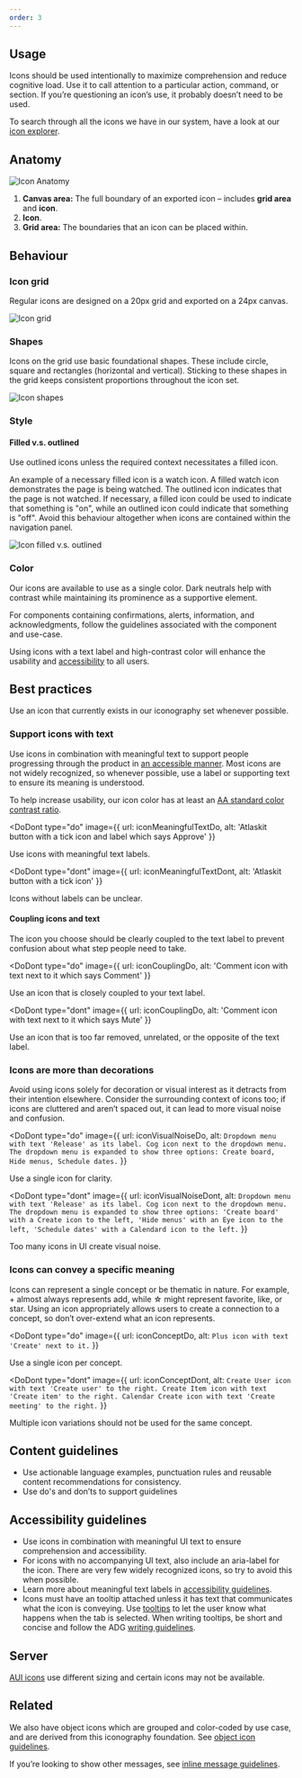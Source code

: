 ```yaml
---
order: 3
---
```



## Usage

Icons should be used intentionally to maximize comprehension and reduce cognitive load. Use it to call attention to a particular action, command, or section. If you’re questioning an icon’s use, it probably doesn’t need to be used.

To search through all the icons we have in our system, have a look at our [icon explorer](/components/icon/icon-explorer).

## Anatomy

![Icon Anatomy](images/anatomy.png)

1. **Canvas area:** The full boundary of an exported icon – includes **grid area** and **icon**.
2. **Icon**.
3. **Grid area:** The boundaries that an icon can be placed within.

## Behaviour

### Icon grid

Regular icons are designed on a 20px grid and exported on a 24px canvas.

![Icon grid](images/grid.jpg)

### Shapes

Icons on the grid use basic foundational shapes. These include circle, square and rectangles (horizontal and vertical). Sticking to these shapes in the grid keeps consistent proportions throughout the icon set.

![Icon shapes](images/shapes.jpg)

### Style

#### Filled v.s. outlined

Use outlined icons unless the required context necessitates a filled icon.

An example of a necessary filled icon is a watch icon. A filled watch icon demonstrates the page is being watched. The outlined icon indicates that the page is not watched. If necessary, a filled icon could be used to indicate that something is "on", while an outlined icon could indicate that something is "off". Avoid this behaviour altogether when icons are contained within the navigation panel.

![Icon filled v.s. outlined](images/style.jpg)

### Color

Our icons are available to use as a single color. Dark neutrals help with contrast while maintaining its prominence as a supportive element.

For components containing confirmations, alerts, information, and acknowledgments, follow the guidelines associated with the component and use-case.

Using icons with a text label and high-contrast color will enhance the usability and [accessibility](/foundations/accessibility) to all users.

## Best practices

Use an icon that currently exists in our iconography set whenever possible.

### Support icons with text

Use icons in combination with meaningful text to support people progressing through the product in [an accessible manner](/foundations/accessibility). Most icons are not widely recognized, so whenever possible, use a label or supporting text to ensure its meaning is understood.

To help increase usability, our icon color has at least an [AA standard color contrast ratio](http://www.w3.org/TR/WCAG/).

<DoDont
  type="do"
  image={{
    url: iconMeaningfulTextDo,
    alt: 'Atlaskit button with a tick icon and label which says Approve'
  }}
>
  Use icons with meaningful text labels.
</DoDont>

<DoDont
  type="dont"
  image={{
    url: iconMeaningfulTextDont,
    alt: 'Atlaskit button with a tick icon'
  }}
>
  Icons without labels can be unclear.
</DoDont>

#### Coupling icons and text

The icon you choose should be clearly coupled to the text label to prevent confusion about what step people need to take.

<DoDont
  type="do"
  image={{
    url: iconCouplingDo,
    alt: 'Comment icon with text next to it which says Comment'
  }}
>
  Use an icon that is closely coupled to your text label.
</DoDont>

<DoDont
  type="dont"
  image={{
    url: iconCouplingDo,
    alt: 'Comment icon with text next to it which says Mute'
  }}
>
  Use an icon that is too far removed, unrelated, or the opposite of the text label.
</DoDont>

### Icons are more than decorations

Avoid using icons solely for decoration or visual interest as it detracts from their intention elsewhere. Consider the surrounding context of icons too; if icons are cluttered and aren’t spaced out, it can lead to more visual noise and confusion.

<DoDont
  type="do"
  image={{
    url: iconVisualNoiseDo,
    alt: `Dropdown menu with text 'Release' as its label. Cog icon next to the dropdown menu. The dropdown menu is expanded to show three options: Create board, Hide menus, Schedule dates.`
  }}
>
  Use a single icon for clarity.
</DoDont>

<DoDont
  type="dont"
  image={{
    url: iconVisualNoiseDont,
    alt: `Dropdown menu with text 'Release' as its label. Cog icon next to the dropdown menu. The dropdown menu is expanded to show three options: 'Create board' with a Create icon to the left, 'Hide menus' with an Eye icon to the left, 'Schedule dates' with a Calendard icon to the left.`
  }}
>
  Too many icons in UI create visual noise.
</DoDont>

### Icons can convey a specific meaning

Icons can represent a single concept or be thematic in nature. For example, + almost always represents add, while ☆ might represent favorite, like, or star. Using an icon appropriately allows users to create a connection to a concept, so don’t over-extend what an icon represents.

<DoDont
  type="do"
  image={{
    url: iconConceptDo,
    alt: `Plus icon with text 'Create' next to it.`
  }}
>
  Use a single icon per concept.
</DoDont>

<DoDont
  type="dont"
  image={{
    url: iconConceptDont,
    alt: `Create User icon with text 'Create user' to the right. Create Item icon with text 'Create item' to the right. Calendar Create icon with text 'Create meeting' to the right.`
  }}
>
  Multiple icon variations should not be used for the same concept.
</DoDont>

## Content guidelines

- Use actionable language examples, punctuation rules and reusable content recommendations for consistency.
- Use do's and don’ts to support guidelines

## Accessibility guidelines

- Use icons in combination with meaningful UI text to ensure comprehension and accessibility.
- For icons with no accompanying UI text, also include an aria-label for the icon. There are very few widely recognized icons, so try to avoid this when possible.
- Learn more about meaningful text labels in [accessibility guidelines](/foundations/accessibility).
- Icons must have an tooltip attached unless it has text that communicates what the icon is conveying. Use [tooltips](/guidelines/product/components/tooltips) to let the user know what happens when the tab is selected. When writing tooltips, be short and concise and follow the ADG [writing guidelines](/guidelines/product/foundations/writing-style).

## Server

[AUI icons](https://docs.atlassian.com/aui/latest/docs/icons.html) use different sizing and certain icons may not be available.

## Related

We also have object icons which are grouped and color-coded by use case, and are derived from this iconography foundation. See [object icon guidelines](/components/icon/icon-object).

If you’re looking to show other messages, see [inline message guidelines](/components/inline-message/examples).
